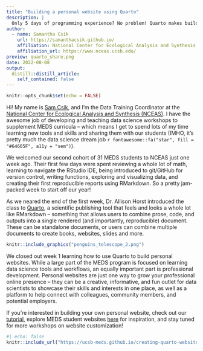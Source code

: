 ```yaml
---
title: "Building a personal website using Quarto"
description: |
  Only 5 days of programming experience? No problem! Quarto makes building and customizing websites fun and easy for new R (and other programming language) learners.
author: 
  - name: Samantha Csik
    url: https://samanthacsik.github.io/
    affiliation: National Center for Ecological Analysis and Synthesis
    affiliation_url: https://www.nceas.ucsb.edu/
preview: quarto_share.png
date: 2022-08-08
output:
  distill::distill_article:
    self_contained: false
---
```



```r
knitr::opts_chunk$set(echo = FALSE)
```

Hi! My name is [Sam Csik](https://samanthacsik.github.io/), and I'm the Data Training Coordinator at the [National Center for Ecological Analysis and Synthesis (NCEAS)](https://www.nceas.ucsb.edu/). I have the awesome job of developing and teaching data science workshops to supplement MEDS curricula -- which means I get to spend lots of my time learning new tools and skills and sharing them with our students (IMHO, it's pretty much the data science dream job `r fontawesome::fa("star", fill = "#64605F", a11y = "sem")`).

We welcomed our second cohort of 31 MEDS students to NCEAS just one week ago. Their first few days were spent reviewing a whole lot of math, learning to navigate the RStudio IDE, being introduced to git/GitHub for version control, writing functions, exploring and visualizing data, and creating their first reproducible reports using RMarkdown. So a pretty jam-packed week to start off our year!

As we neared the end of the first week, Dr. Allison Horst introduced the class to [Quarto](www.quarto.org), a scientific publishing tool that feels and looks a whole lot like RMarkdown -- something that allows users to combine prose, code, and outputs into a single rendered (and importantly, reproducible) document. These can be standalone documents, or users can combine multiple documents to create books, websites, slides and more.

```r
knitr::include_graphics("penguins_telescope_2.png")
```

We closed out week 1 learning how to use Quarto to build personal websites. While a large part of the MEDS program is focused on learning data science tools and workflows, an equally important part is professional development. Personal websites are just one way to grow your professional online presence -- they can be a creative, informative, and fun outlet for data scientists to showcase their skills and interests in one place, as well as a platform to help connect with colleagues, community members, and potential employers.

If you're interested in building your own personal website, check out our [tutorial](https://ucsb-meds.github.io/creating-quarto-websites/), explore MEDS student websites [here](https://ucsb-meds.github.io/student_websites.html) for inspiration, and stay tuned for more workshops on website customization!

```r
#| echo: false
knitr::include_url("https://ucsb-meds.github.io/creating-quarto-websites/")
```






